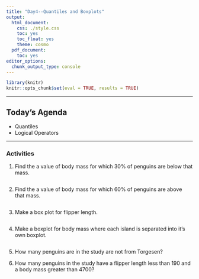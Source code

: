 ```yaml
---
title: "Day4--Quantiles and Boxplots"
output:
  html_document:
    css: ./style.css
    toc: yes
    toc_float: yes
    theme: cosmo
  pdf_document:
    toc: yes
editor_options:
  chunk_output_type: console
---
```

  
```r
library(knitr)
knitr::opts_chunk$set(eval = TRUE, results = TRUE)
```

---
  
## Today's Agenda
- Quantiles
- Logical Operators

---




### Activities 

1. Find the a value of body mass for which $30 \%$ of penguins are below that mass.

```r

```

2. Find the a value of body mass for which $60 \%$ of penguins are above that mass.

```r

```


3. Make a box plot for flipper length.

```r

```


4. Make a boxplot for body mass where each island is separated into it's own boxplot.

```r

```


5. How many penguins are in the study are not from Torgesen?



6. How many penguins in the study have a flipper length less than $190$ and a body mass greater than $4700$?


